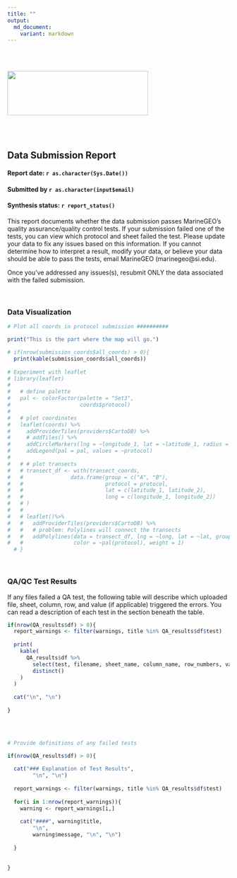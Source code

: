 ```yaml
---
title: ""
output: 
  md_document: 
    variant: markdown
---
```


  <br />
  <br />

<img src="www/Logomark_MarineGEO_Tennenbaum_RGB.png" width="319" height="100"/>

  <br />
  <br />

## Data Submission Report
#### Report date: `r as.character(Sys.Date())`
#### Submitted by `r as.character(input$email)`
#### Synthesis status: `r report_status()`

This report documents whether the data submission passes MarineGEO's quality assurance/quality control tests. If your submission failed one of the tests, you can view which protocol and sheet failed the test. Please update your data to fix any issues based on this information. If you cannot determine how to interpret a result, modify your data, or believe your data should be able to pass the tests, email MarineGEO (marinegeo@si.edu). 

Once you've addressed any issues(s), resubmit ONLY the data associated with the failed submission. 

  <br />

### Data Visualization

```r
# Plot all coords in protocol submission ##########

print("This is the part where the map will go.")

# if(nrow(submission_coords$all_coords) > 0){
  print(kable(submission_coords$all_coords))
  
# Experiment with leaflet
# library(leaflet)
# 
#   # define palette 
#   pal <- colorFactor(palette = "Set3", 
#                      coords$protocol)
#   
#   # plot coordinates
#   leaflet(coords) %>% 
#     addProviderTiles(providers$CartoDB) %>%
#     # addTiles() %>%
#     addCircleMarkers(lng = ~longitude_1, lat = ~latitude_1, radius = 5, color = ~pal(protocol)) %>%
#     addLegend(pal = pal, values = ~protocol)
#   
#   # # plot transects
#   # transect_df <- with(transect_coords,
#   #               data.frame(group = c("A", "B"),
#   #                          protocol = protocol,
#   #                          lat = c(latitude_1, latitude_2),
#   #                          long = c(longitude_1, longitude_2))
#   # )
#   # 
#   # leaflet()%>%
#   #   addProviderTiles(providers$CartoDB) %>%
#   #   # problem: Polylines will connect the transects
#   #   addPolylines(data = transect_df, lng = ~long, lat = ~lat, group = ~group, 
#   #                color = ~pal(protocol), weight = 1)
  # }
```

  <br />

### QA/QC Test Results

If any files failed a QA test, the following table will describe which uploaded file, sheet, column, row, and value (if applicable) triggered the errors. You can read a description of each test in the section beneath the table. 

```r
  
if(nrow(QA_results$df) > 0){
  report_warnings <- filter(warnings, title %in% QA_results$df$test)
  
  print(   
    kable(
      QA_results$df %>%
        select(test, filename, sheet_name, column_name, row_numbers, values) %>%
        distinct()
    )
  )
  
  cat("\n", "\n")
  
}



```

  <br />

```r
  
# Provide definitions of any failed tests

if(nrow(QA_results$df) > 0){
  
  cat("### Explanation of Test Results", 
        "\n", "\n")
  
  report_warnings <- filter(warnings, title %in% QA_results$df$test)
  
  for(i in 1:nrow(report_warnings)){
    warning <- report_warnings[i,]
    
    cat("####", warning$title, 
        "\n",
        warning$message, "\n", "\n")
    
  }
  
  
}



```

  <br />
  <br />
